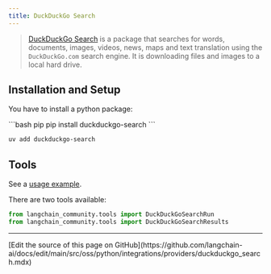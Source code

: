 ```yaml
---
title: DuckDuckGo Search
---
```


>[DuckDuckGo Search](https://github.com/deedy5/duckduckgo_search) is a package that
> searches for words, documents, images, videos, news, maps and text
> translation using the `DuckDuckGo.com` search engine. It is downloading files
> and images to a local hard drive.

## Installation and Setup

You have to install a python package:

<CodeGroup>
```bash pip
pip install duckduckgo-search
```

```bash uv
uv add duckduckgo-search
```
</CodeGroup>

## Tools

See a [usage example](/oss/python/integrations/tools/ddg).

There are two tools available:

```python
from langchain_community.tools import DuckDuckGoSearchRun
from langchain_community.tools import DuckDuckGoSearchResults
```

---

<Callout icon="pen-to-square" iconType="regular">
  [Edit the source of this page on GitHub](https://github.com/langchain-ai/docs/edit/main/src/oss/python/integrations/providers/duckduckgo_search.mdx)
</Callout>
